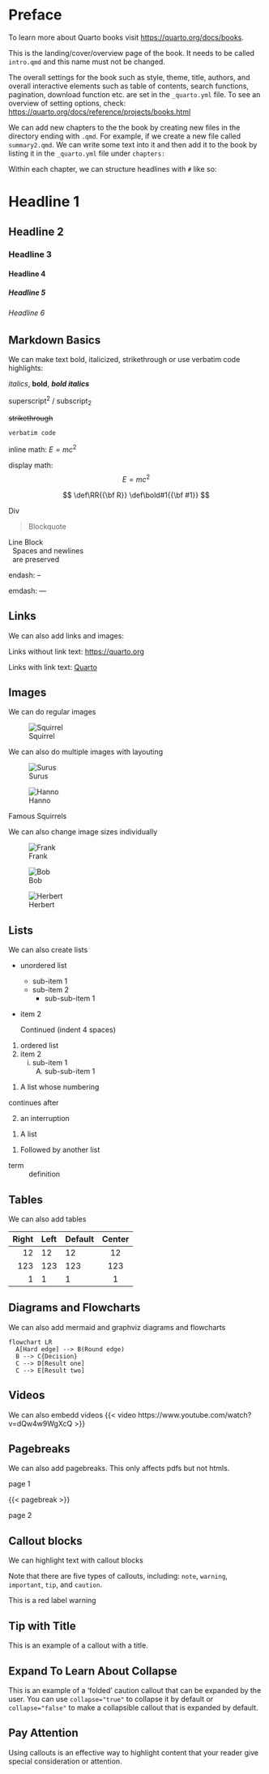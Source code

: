 # Preface {.unnumbered}

To learn more about Quarto books visit <https://quarto.org/docs/books>.

This is the landing/cover/overview page of the book.
It needs to be called `intro.qmd` and this name must not be changed.

The overall settings for the book such as style, theme, title, authors,
and overall interactive elements such as table of contents, search functions,
pagination, download function etc. are set in the `_quarto.yml` file. To see
an overview of setting options, check: <https://quarto.org/docs/reference/projects/books.html>

We can add new chapters to the the book by creating new files in the directory ending
with `.qmd`. For example, if we create a new file called `summary2.qmd`. We can write some text into it
and then add it to the book by listing it in the `_quarto.yml` file under `chapters:`

Within each chapter, we can structure headlines with `#` like so:

# Headline 1

## Headline 2

### Headline 3

#### Headline 4

##### Headline 5

###### Headline 6

## Markdown Basics

We can make text bold, italicized, strikethrough or use verbatim code highlights:

*italics*, **bold**, ***bold italics***

superscript^2^ / subscript~2~

~~strikethrough~~

`verbatim code`

inline math: $E = mc^{2}$

display math: $$E = mc^{2}$$

::: {.hidden}
$$
 \def\RR{{\bf R}}
 \def\bold#1{{\bf #1}}
$$
:::

::: {.classname}
Div
:::

> Blockquote

| Line Block
|   Spaces and newlines
|   are preserved

endash: --

emdash: ---

## Links

We can also add links and images:

Links without link text: <https://quarto.org>

Links with link text: [Quarto](https://quarto.org)

## Images

We can do regular images

![Squirrel](squirrel.png){fig-align="left"}


We can also do multiple images with layouting

::: {#fig-squirrels layout-ncol=2}

![Surus](squirrel.png){#fig-surus}

![Hanno](squirrel.png){#fig-hanno}

Famous Squirrels
:::

We can also change image sizes individually

::: {layout="[[40,-20,40], [100]]"}
![Frank](squirrel.png)

![Bob](squirrel.png)

![Herbert](squirrel.png)
:::


## Lists

We can also create lists

* unordered list
    + sub-item 1
    + sub-item 2
        - sub-sub-item 1
        
        
*   item 2

    Continued (indent 4 spaces)
    
    
1. ordered list
2. item 2
    i) sub-item 1
         A.  sub-sub-item 1
         
         
(@)  A list whose numbering

continues after

(@)  an interruption



::: {}
1. A list
:::

::: {}
1. Followed by another list
:::



term
: definition

## Tables

We can also add tables

| Right | Left | Default | Center |
|------:|:-----|---------|:------:|
|   12  |  12  |    12   |    12  |
|  123  |  123 |   123   |   123  |
|    1  |    1 |     1   |     1  |

## Diagrams and Flowcharts
We can also add mermaid and graphviz diagrams and flowcharts

```mermaid
flowchart LR
  A[Hard edge] --> B(Round edge)
  B --> C{Decision}
  C --> D[Result one]
  C --> E[Result two]
```

## Videos
We can also embedd videos
{{< video https://www.youtube.com/watch?v=dQw4w9WgXcQ >}}


## Pagebreaks
We can also add pagebreaks. This only affects pdfs but not htmls.

page 1

{{< pagebreak >}}

page 2


## Callout blocks
We can highlight text with callout blocks

::: {.callout-note}
Note that there are five types of callouts, including:
`note`, `warning`, `important`, `tip`, and `caution`.
:::

::: {.callout-warning}
This is a red label warning
:::

::: {.callout-tip}
## Tip with Title

This is an example of a callout with a title.
:::

::: {.callout-caution collapse="true"}
## Expand To Learn About Collapse

This is an example of a 'folded' caution callout that can be expanded by the user. You can use `collapse="true"` to collapse it by default or `collapse="false"` to make a collapsible callout that is expanded by default.
:::

::: {.callout-note appearance="simple"}

## Pay Attention

Using callouts is an effective way to highlight content that your reader give special consideration or attention.

:::
